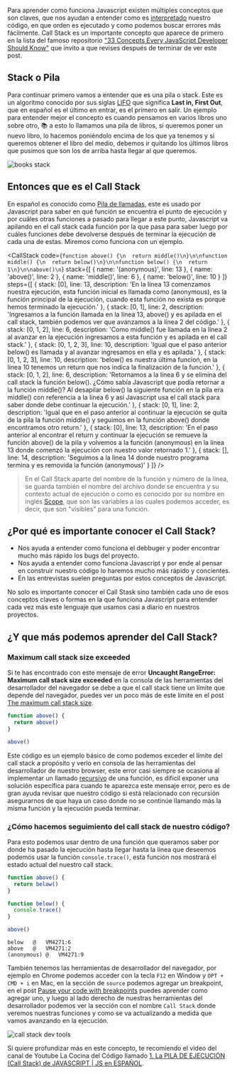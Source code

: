 Para aprender como funciona Javascript existen múltiples conceptos que son claves, que nos ayudan a entender como es
[interpretado](https://es.wikipedia.org/wiki/Int%C3%A9rprete_de_JavaScript) nuestro código, en que orden es ejecutado y
como podemos buscar errores más fácilmente. Call Stack es un importante concepto que aparece de primero en la lista del
famoso repositorio ["33 Concepts Every JavaScript Developer Should Know"](https://github.com/leonardomso/33-js-concepts#1-call-stack)
que invito a que revises después de terminar de ver este post.

## Stack o Pila

Para continuar primero vamos a entender que es una pila o stack. Este es un algoritmo conocido por sus siglas
[LIFO](https://es.wikipedia.org/wiki/Last_in,_first_out) que significa **Last in, First Out**, que en español es
el último en entrar, es el primero en salir. Un ejemplo para entender mejor el concepto es cuando pensamos en varios
libros uno sobre otro, 📚 a esto lo llamamos una pila de libros, si queremos poner un nuevo libro, lo hacemos
poniéndolo encima de los que ya tenemos y si queremos obtener el libro del medio, debemos ir quitando los últimos
libros que pusimos que son los de arriba hasta llegar al que queremos.

<img src="https://media.giphy.com/media/KDYB0cH4HW8xc3VIAx/giphy.gif" alt="books stack" loading="lazy" />

## Entonces que es el Call Stack

En español es conocido como [Pila de llamadas](https://developer.mozilla.org/es/docs/Glossary/Call_stack), este es usado
por Javascript para saber en qué función se encuentra el punto de ejecución y por cuáles otras funciones a pasado para
llegar a este punto, Javascript va apilando en el call stack cada función por la que pasa para saber luego por cuáles
funciones debe devolverse después de terminar la ejecución de cada una de estas. Miremos como funciona con un ejemplo.

<CallStack
  code={`function above() {\n  return middle()\n}\n\nfunction middle() {\n  return below()\n}\n\nfunction below() {\n  return 1\n}\n\nabove()\n`}
  stack={[
    { name: '(anonymous)', line: 13 },
    { name: 'above()', line: 2 },
    { name: 'middle()', line: 6 },
    { name: 'below()', line: 10 }
  ]}
  steps={[
    { stack: [0], line: 13, description: 'En la línea 13 comenzamos nuestra ejecución, esta función inicial es llamada como (anonymous), es la función principal de la ejecución, cuando esta función no exista es porque hemos terminado la ejecución.' },
    { stack: [0, 1], line: 2, description: 'Ingresamos a la función llamada en la línea 13, above() y es apilada en el call stack, también podemos ver que avanzamos a la línea 2 del código.' },
    { stack: [0, 1, 2], line: 6, description: 'Como middle() fue llamada en la línea 2 al avanzar en la ejecución ingresamos a esta función y es apilada en el call stack.' },
    { stack: [0, 1, 2, 3], line: 10, description: 'Igual que el paso anterior below() es llamada y al avanzar ingresamos en ella y es apilada.' },
    { stack: [0, 1, 2, 3], line: 10, description: 'below() es nuestra última funcioń, en la línea 10 tenemos un return que nos indica la finalización de la función.' },
    { stack: [0, 1, 2], line: 6, description: 'Retornamos a la línea 6 y se elimina del call stack la función below(). ¿Cómo sabía Javascript que podía retornar a la función middle()? Al desapilar below() la siguiente función en la pila era middle() con referencia a la línea 6 y así Javascript usa el call stack para saber donde debe continuar la ejecución.' },
    { stack: [0, 1], line: 2, description: 'Igual que en el paso anterior al continuar la ejecución se quita de la pila la función middle() y seguimos en la función above() donde encontramos otro return.' },
    { stack: [0], line: 13, description: 'En el paso anterior al encontrar el return y continuar la ejecución se remueve la función above() de la pila y volvemos a la función (anonymous) en la línea 13 donde comenzó la ejecución con nuestro valor retornado 1.' },
    { stack: [], line: 14, description: 'Seguimos a la línea 14 donde nuestro programa termina y es removida la función (anonymous)' }
  ]}
/>

> En el Call Stack aparte del nombre de la función y número de la línea, se guarda también el nombre del archivo donde
se encuentra y su contexto actual de ejecución o como es conocido por su nombre en inglés [Scope](https://developer.mozilla.org/es/docs/Glossary/Scope),
que son las variables a las cuales podemos acceder, es decir, que son "visibles" para una función.

## ¿Por qué es importante conocer el Call Stack?

* Nos ayuda a entender como funciona el debbuger y poder encontrar mucho más rápido los bugs del proyecto.
* Nos ayuda a entender como funciona Javascript y por ende al pensar en construir nuestro código lo haremos mucho más rápido y
concientes.
* En las entrevistas suelen preguntas por estos conceptos de Javascript.

No solo es importante conocer el Call Stask sino también cada uno de esos conceptos claves o formas en la que funciona
Javascript para entender cada vez más este lenguaje que usamos casi a diario en nuestros proyectos.

## ¿Y que más podemos aprender del Call Stack?

### Maximum call stack size exceeded

Si te has encontrado con este mensaje de error **Uncaught RangeError: Maximum call stack size exceeded** en la consola
de las herramientas del desarrollador del navegador se debe a que el call stack tiene un límite que depende del
navegador, puedes ver un poco más de este límite en el post [The maximum call stack size](https://2ality.com/2014/04/call-stack-size.html).

```javascript
function above() {
  return above()
}

above()
```
Este código es un ejemplo básico de como podemos exceder el límite del call stack a propósito y verlo en consola de las
herramientas del desarrollador de nuestro browser, este error casi siempre se ocasiona al implementar un llamado
[recursivo](https://es.wikipedia.org/wiki/Recursi%C3%B3n) de una función, es difícil exponer una solución específica
para cuando te aparezca este mensaje error, pero es de gran ayuda revisar que nuestro código si está relacionado con
recursión asegurarnos de que haya un caso donde no se continúe llamando más la misma función y la ejecución pueda terminar.

### ¿Cómo hacemos seguimiento del call stack de nuestro código?

Para esto podemos usar dentro de una función que queramos saber por donde ha pasado la ejecución hasta llegar hasta
la línea que deseemos podemos usar la función `console.trace()`, esta función nos mostrará el estado actual del nuestro
call stack.
```javascript
function above() {
  return below()
}

function below() {
  console.trace()
}

above()
```
```console
below	@	VM4271:6
above	@	VM4271:2
(anonymous)	@	VM4271:9
```
También tenemos las herramientas de desarrollador del navegador, por ejemplo en Chrome podemos acceder con la tecla
`F12` en Window y `OPT + CMD + i` en Mac, en la sección de `source` podemos agregar un breakpoint, en el post
[Pause your code with breakpoints](https://developer.chrome.com/docs/devtools/javascript/breakpoints/) puedes aprender
como agregar uno, y luego al lado derecho de nuestras herramientas del desarrollador podemos ver la sección con el nombre
`Call Stack` donde veremos nuestras funciones y como se va actualizando a medida que vamos avanzando en la ejecución.

<img
  src="https://res.cloudinary.com/dtg6xzrhh/image/upload/v1618603900/miguelcast.dev/Captura_de_Pantalla_2021-04-16_a_la_s_3.09.08_p._m._mdmadk.png"
  alt="call stack dev tools"
  loading="lazy"
/>

Si quiere profundizar más en este concepto, te recomiendo el video del canal de Youtube La Cocina del Código llamado
[1. La PILA DE EJECUCIÓN (Call Stack) de JAVASCRIPT | JS en ESPAÑOL](https://youtu.be/ygA5U7Wgsg8).
